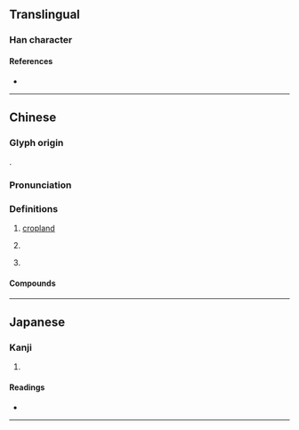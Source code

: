 {{character info/new}}
==Translingual==

===Han character===
{{Han char|rn=102|rad=田|as=04|sn=9|four=61047|canj=WHE|ids=⿰田反}}

====References====
* {{Han ref|kx=0760.100|dkj=21767|dj=1170.040|hdz=42533.100|uh=7548|ud=30024|bh=CFDB|bd=53211}}

----

==Chinese==
{{zh-forms}}

===Glyph origin===
{{Han etym}}
{{Han compound|田|反|c1=s|c2=p|t1=field|ls=psc}}.

===Pronunciation===
{{zh-pron
|m=fàn
|c=faan3
|mc=y
|oc=y
|ma=
|cat=n
}}

===Definitions===
{{zh-hanzi}}

# {{lb|zh|dialect}} [[cropland]]
# {{zh-classifier|large fields}}
# {{non-gloss|Used in placenames.}}
#: {{zh-x|張 家 畈 鎮|Zhangjiafan township in [[Hubei]] province {{zh-also|{{w|zh:張家畈鎮|張家畈鎮}}}}}}
#: {{zh-x|田 畈 街 鎮|Tianfanjie township in [[Jiangxi]] province {{zh-also|{{w|zh:田畈街鎮|田畈街鎮}}}}}}

====Compounds====
{{zh-der|畈田|孛畈}}

----

==Japanese==

===Kanji===
{{ja-kanji|grade=|rs=田04}}

# {{defn|lang=ja|sort=田04}}

====Readings====
* {{ja-readings|on=[[はん]] (han), [[ほん]] (hon)|kun=|nanori=}}

----